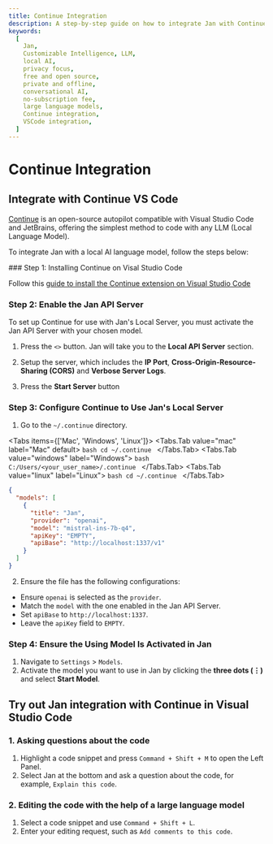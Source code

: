 ```yaml
---
title: Continue Integration
description: A step-by-step guide on how to integrate Jan with Continue and VS Code.
keywords:
  [
    Jan,
    Customizable Intelligence, LLM,
    local AI,
    privacy focus,
    free and open source,
    private and offline,
    conversational AI,
    no-subscription fee,
    large language models,
    Continue integration,
    VSCode integration,
  ]
---
```



# Continue Integration

## Integrate with Continue VS Code

[Continue](https://continue.dev/docs/intro) is an open-source autopilot compatible with Visual Studio Code and JetBrains, offering the simplest method to code with any LLM (Local Language Model).

To integrate Jan with a local AI language model, follow the steps below:

<Steps>
### Step 1: Installing Continue on Visal Studio Code

Follow this [guide to install the Continue extension on Visual Studio Code](https://continue.dev/docs/quickstart)

### Step 2: Enable the Jan API Server

To set up Continue for use with Jan's Local Server, you must activate the Jan API Server with your chosen model.

1. Press the `<>` button. Jan will take you to the **Local API Server** section.

2. Setup the server, which includes the **IP Port**, **Cross-Origin-Resource-Sharing (CORS)** and **Verbose Server Logs**.

3. Press the **Start Server** button

### Step 3: Configure Continue to Use Jan's Local Server

1. Go to the `~/.continue` directory.

<Tabs items={['Mac', 'Windows', 'Linux']}>
    <Tabs.Tab value="mac" label="Mac" default>
    ```bash
    cd ~/.continue
    ```
    </Tabs.Tab>
    <Tabs.Tab value="windows" label="Windows">
    ```bash
    C:/Users/<your_user_name>/.continue
    ```
    </Tabs.Tab>
    <Tabs.Tab value="linux" label="Linux">
    ```bash
    cd ~/.continue
    ```
    </Tabs.Tab>
</Tabs>

```json title="~/.continue/config.json"
{
  "models": [
    {
      "title": "Jan",
      "provider": "openai",
      "model": "mistral-ins-7b-q4",
      "apiKey": "EMPTY",
      "apiBase": "http://localhost:1337/v1"
    }
  ]
}
```

2. Ensure the file has the following configurations:
  - Ensure `openai` is selected as the `provider`.
  - Match the `model` with the one enabled in the Jan API Server.
  - Set `apiBase` to `http://localhost:1337`.
  - Leave the `apiKey` field to `EMPTY`.

### Step 4: Ensure the Using Model Is Activated in Jan

1. Navigate to `Settings` > `Models`.
2. Activate the model you want to use in Jan by clicking the **three dots (⋮)** and select **Start Model**.

</Steps>

## Try out Jan integration with Continue in Visual Studio Code

### 1. Asking questions about the code

1. Highlight a code snippet and press `Command + Shift + M` to open the Left Panel.
2. Select Jan at the bottom and ask a question about the code, for example, `Explain this code`.

### 2. Editing the code with the help of a large language model

1. Select a code snippet and use `Command + Shift + L`.
2. Enter your editing request, such as `Add comments to this code`.
